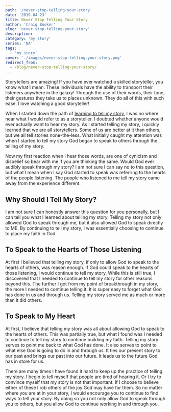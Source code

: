 ```yaml
---
path: '/never-stop-telling-your-story'
date: '2019-04-23'
title: Never Stop Telling Your Story
author: 'Craig Booker'
slug: 'never-stop-telling-your-story'
description:
category: 'my story'
series: 'NA'
tags:
  - 'my story'
cover: './images/never-stop-telling-your-story.png'
redirect_from:
  - /blog/never-stop-telling-your-story/
---
```


Storytellers are amazing! If you have ever watched a skilled storyteller, you know what I mean. These individuals have the ability to transport their listeners anywhere in the galaxy! Through the use of their words, their tone, their gestures they take us to places unknown. They do all of this with such ease. I love watching a good storyteller!

When I started down the path of [learning to tell my story](https://craigbooker.com/learning-to-tell-my-story), I was no where near what I would refer to as a storyteller. I doubted whether anyone would ever actually want to hear my story. As I started telling my story, I quickly learned that we are all storytellers. Some of us are better at it than others, but we all tell stories none-the-less. What initially caught my attention was when I started to tell my story God began to speak to others through the telling of my story.

Now my first reaction when I hear those words, are one of cynicism and disbelief so bear with me if you are thinking the same. Would God ever audibly speak through my story? I am not sure I can say no to this question, but what I mean when I say God started to speak was referring to the hearts of the people listening. The people who listened to me tell my story came away from the experience different.

## Why Should I Tell My Story?

I am not sure I can honestly answer this question for you personally, but I can tell you what I learned about telling my story. Telling my story not only allowed God to speak through me, but it also allowed God to speak directly to ME. By continuing to tell my story, I was essentially choosing to continue to place my faith in God.

## To Speak to the Hearts of Those Listening

At first I believed that telling my story, if only to allow God to speak to the hearts of others, was reason enough. If God could speak to the hearts of those listening, I would continue to tell my story. While this is still true, I discovered that I needed to continue to tell my story for other reasons beyond this. The further I got from my point of breakthrough in my story, the more I needed to continue telling it. It is super easy to forget what God has done in us and through us. Telling my story served me as much or more than it did others.

## To Speak to My Heart

At first, I believe that telling my story was all about allowing God to speak to the hearts of others. This was partially true, but what I found was I needed to continue to tell my story to continue building my faith. Telling my story serves to point me back to what God has done. It also serves to point to what else God is going to do in and through us. It ties our present story to our past and brings our past into our future. It leads us to the future God has in store for us.

There are many times I have found it hard to keep up the practice of telling my story. I begin to tell myself that people are tired of hearing it. Or I try to convince myself that my story is not that important. If I choose to believe either of these I rob others of the joy God may have for them. So no matter where you are at in your story, I would encourage you to continue to find ways to tell your story. By doing so you not only allow God to speak through you to others, but you allow God to continue working in and through you.
